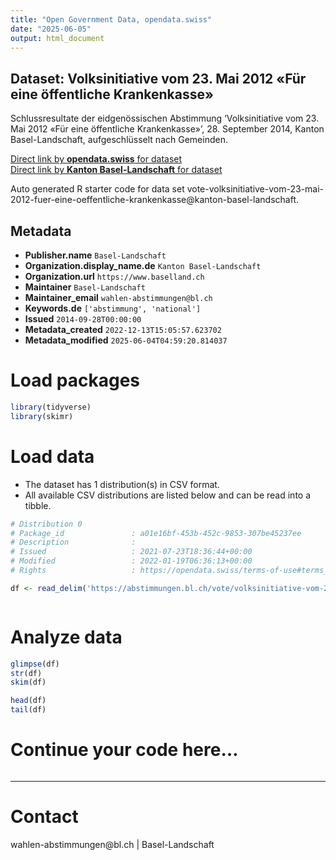 ```yaml
---
title: "Open Government Data, opendata.swiss"
date: "2025-06-05"
output: html_document
---
```


## Dataset: Volksinitiative vom 23. Mai 2012 «Für eine öffentliche Krankenkasse»

Schlussresultate der eidgenössischen Abstimmung 'Volksinitiative vom 23. Mai 2012 «Für eine öffentliche Krankenkasse»', 28. September 2014, Kanton Basel-Landschaft, aufgeschlüsselt nach Gemeinden.

[Direct link by **opendata.swiss** for dataset](https://opendata.swiss/de/dataset/volksinitiative-vom-23-mai-2012-fur-eine-offentliche-krankenkasse1)<br>
[Direct link by **Kanton Basel-Landschaft** for dataset](https://abstimmungen.bl.ch/vote/volksinitiative-vom-23-mai-2012-fuer-eine-oeffentliche-krankenkasse/data)

Auto generated R starter code for data set vote-volksinitiative-vom-23-mai-2012-fuer-eine-oeffentliche-krankenkasse@kanton-basel-landschaft.

## Metadata

- **Publisher.name** `Basel-Landschaft`
- **Organization.display_name.de** `Kanton Basel-Landschaft`
- **Organization.url** `https://www.baselland.ch`
- **Maintainer** `Basel-Landschaft`
- **Maintainer_email** `wahlen-abstimmungen@bl.ch`
- **Keywords.de** `['abstimmung', 'national']`
- **Issued** `2014-09-28T00:00:00`
- **Metadata_created** `2022-12-13T15:05:57.623702`
- **Metadata_modified** `2025-06-04T04:59:20.814037`


# Load packages

```r

library(tidyverse)
library(skimr)

```

# Load data

-   The dataset has 1 distribution(s) in CSV format.
-   All available CSV distributions are listed below and can be read into a tibble.

```r

# Distribution 0
# Package_id               : a01e16bf-453b-452c-9853-307be45237ee
# Description              : 
# Issued                   : 2021-07-23T18:36:44+00:00
# Modified                 : 2022-01-19T06:36:13+00:00
# Rights                   : https://opendata.swiss/terms-of-use#terms_by

df <- read_delim('https://abstimmungen.bl.ch/vote/volksinitiative-vom-23-mai-2012-fuer-eine-oeffentliche-krankenkasse/data-csv')



```

# Analyze data

```r

glimpse(df)
str(df)
skim(df)

head(df)
tail(df)

```

# Continue your code here...

```r

```

------------------------------------------------------------------------

# Contact

wahlen-abstimmungen@bl.ch | Basel-Landschaft
